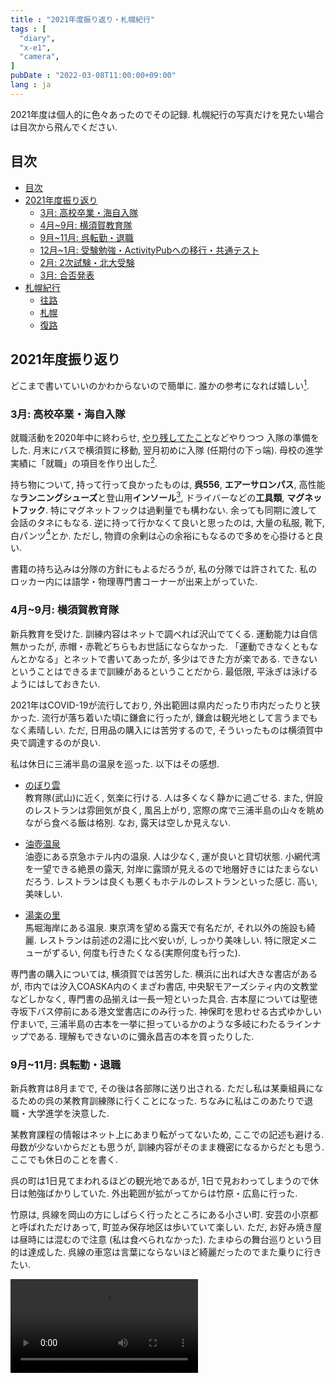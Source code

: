 ```yaml
---
title : "2021年度振り返り・札幌紀行"
tags : [
  "diary",
  "x-e1",
  "camera",
]
pubDate : "2022-03-08T11:00:00+09:00"
lang : ja
---
```



2021年度は個人的に色々あったのでその記録.
札幌紀行の写真だけを見たい場合は目次から飛んでください.


## 目次

- [目次](#目次)
- [2021年度振り返り](#2021年度振り返り)
  - [3月: 高校卒業・海自入隊](#3月-高校卒業海自入隊)
  - [4月~9月: 横須賀教育隊](#4月9月-横須賀教育隊)
  - [9月~11月: 呉転勤・退職](#9月11月-呉転勤退職)
  - [12月~1月: 受験勉強・ActivityPubへの移行・共通テスト](#12月1月-受験勉強activitypubへの移行共通テスト)
  - [2月: 2次試験・北大受験](#2月-2次試験北大受験)
  - [3月: 合否発表](#3月-合否発表)
- [札幌紀行](#札幌紀行)
  - [往路](#往路)
  - [札幌](#札幌)
  - [復路](#復路)


## 2021年度振り返り

どこまで書いていいのかわからないので簡単に.
誰かの参考になれば嬉しい[^1].
[^1]: 参考したい人がこのブログに辿り着くのか?


### 3月: 高校卒業・海自入隊

就職活動を2020年中に終わらせ,
[やり残してたこと](/blog/electronics/solar-tracker)などやりつつ
入隊の準備をした.
月末にバスで横須賀に移動,
翌月初めに入隊 (任期付の下っ端).
母校の進学実績に「就職」の項目を作り出した[^2].

[^2]: [令和3（2021）年度　進路状況](http://www.gakugei-hs.setagaya.tokyo.jp/wp/wp-content/uploads/2021/05/620f688e9590aa4bd7c95cb5a236dc5b.pdf)

持ち物について,
持って行って良かったものは,
**呉556**, **エアーサロンパス**,
高性能な**ランニングシューズ**と登山用**インソール**[^3],
ドライバーなどの**工具類**,
**マグネットフック**.
特にマグネットフックは過剰量でも構わない.
余っても同期に渡して会話のタネにもなる.
逆に持って行かなくて良いと思ったのは,
大量の私服, 靴下, 白パンツ[^4]とか.
ただし, 物資の余剰は心の余裕にもなるので多めを心掛けると良い.

書籍の持ち込みは分隊の方針にもよるだろうが,
私の分隊では許されてた.
私のロッカー内には語学・物理専門書コーナーが出来上がっていた.

[^3]: 登山用インソールは半長靴 (陸兵さんが履くブーツ) にいれる.
ただし, 隣の陸自武山駐屯地内のファミマで陸自御用達のインソールが買えるので
そちらを購入するのもあり.
私はゲル状のインソールを普段使いの革靴に入れていた.
[^4]: 無彩色のパンツなら夏服でも許された. 灰色がおすすめ.


### 4月~9月: 横須賀教育隊

新兵教育を受けた.
訓練内容はネットで調べれば沢山でてくる.
運動能力は自信無かったが, 赤帽・赤靴どちらもお世話にならなかった.
「運動できなくともなんとかなる」とネットで書いてあったが,
多少はできた方が楽である.
できないということはできるまで訓練があるということだから.
最低限, 平泳ぎは泳げるようにはしておきたい.

2021年はCOVID-19が流行しており,
外出範囲は県内だったり市内だったりと狭かった.
流行が落ち着いた頃に鎌倉に行ったが,
鎌倉は観光地として言うまでもなく素晴しい.
ただ, 日用品の購入には苦労するので,
そういったものは横須賀中央で調達するのが良い.

私は休日に三浦半島の温泉を巡った. 以下はその感想.

- [のぼり雲](http://www.noborigumo.jp/)  
教育隊(武山)に近く, 気楽に行ける.
人は多くなく静かに過ごせる.
また, 併設のレストランは雰囲気が良く,
風呂上がり, 窓際の席で三浦半島の山々を眺めながら食べる飯は格別.
なお, 露天は空しか見えない.

- [油壺温泉](https://www.misakikanko.co.jp/aburatsubo/index.html)  
油壺にある京急ホテル内の温泉.
人は少なく, 運が良いと貸切状態.
小網代湾を一望できる絶景の露天,
対岸に露頭が見えるので地層好きにはたまらないだろう.
レストランは良くも悪くもホテルのレストランといった感じ.
高い, 美味しい.

- [湯楽の里](https://www.yurakirari.com/yura/yokosuka/)  
馬堀海岸にある温泉.
東京湾を望める露天で有名だが,
それ以外の施設も綺麗.
レストランは前述の2湯に比べ安いが,
しっかり美味しい. 
特に限定メニューがずるい,
何度も行きたくなる(実際何度も行った).

専門書の購入については, 横須賀では苦労した.
横浜に出れば大きな書店があるが,
市内では汐入COASKA内のくまざわ書店,
中央駅モアーズシティ内の文教堂などしかなく,
専門書の品揃えは一長一短といった具合.
古本屋については聖徳寺坂下バス停前にある港文堂書店にのみ行った.
神保町を思わせる古式ゆかしい佇まいで,
三浦半島の古本を一挙に担っているかのような多岐にわたるラインナップである.
理解もできないのに彌永昌吉の本を買ったりした.


### 9月~11月: 呉転勤・退職

新兵教育は8月までで,
その後は各部隊に送り出される.
ただし私は某乗組員になるための呉の某教育訓練隊に行くことになった.
ちなみに私はこのあたりで退職・大学進学を決意した.

某教育課程の情報はネット上にあまり転がってないため,
ここでの記述も避ける.
母数が少ないからだとも思うが,
訓練内容がそのまま機密になるからだとも思う.
ここでも休日のことを書く.

呉の町は1日見てまわれるほどの観光地であるが,
1日で見おわってしまうので休日は勉強ばかりしていた.
外出範囲が拡がってからは竹原・広島に行った.

竹原は,
呉線を岡山の方にしばらく行ったところにある小さい町.
安芸の小京都と呼ばれただけあって,
町並み保存地区は歩いていて楽しい.
ただ, お好み焼き屋は昼時には混むので注意 (私は食べられなかった).
たまゆらの舞台巡りという目的は達成した.
呉線の車窓は言葉にならないほど綺麗だったのでまた乗りに行きたい.

<Video src={video1} loop />

広島は大きい街であるから退屈しなかった.
産業奨励館や広島城などを見てまわった後は,
久々の都会ということで家電量販店を巡り,
[final B2](https://final-inc.com/products/b2-jp) などを導入.
ずっと使ってたE3000と近い汎用性で重宝している.
また, 八丁堀にはジュンク堂書店があり, 入り浸った.
この街は専門書の購入に苦労しないと思う.

観光地としてはマイナーだが,
広島大学旧理学部1号館を探訪.
被爆建築であるが,
その後も広大理学部として1991年まで使われていた.
2021年現在は完全に放置状態.
広大にはかつて理論物理学研究所があり[^5],
前述の竹原市も併せて物理学に縁がある街である.
少ないがそういった展示も随所にみられるので,
それを目的に広島を訪れるのも悪くないと思う.

[^5]: [広大理論物理学研究所](https://ja.wikipedia.org/wiki/%E5%BA%83%E5%B3%B6%E6%96%87%E7%90%86%E7%A7%91%E5%A4%A7%E5%AD%A6#%E7%90%86%E8%AB%96%E7%89%A9%E7%90%86%E5%AD%A6%E7%A0%94%E7%A9%B6%E6%89%80).
1990年, 京都大学基礎物理学研究所に統合され廃止.

![広島大学旧理学部1号館](./_1.jpg)

11月になり退職.
手続きは約2ヶ月かかったが,
前例を鑑みると早い方だと思われる.
訓練しか行わず退職してしまったことを申し訳なく思ってる.
その分, 学業なりで社会に貢献できたらと思う.


### 12月~1月: 受験勉強・ActivityPubへの移行・共通テスト

東京に帰ってきて宅浪.
ただ, ずっと家にこもってるとなんとも飽きてくるもので,
前々から建てようと思ってたMisskey鯖を本格的に建てた.
最初はConoHa VPS,
そしてVultr, Amazon Lightsailと安いVPSを転々とし,
最終的にはTLで教えてもらった[Contabo](https://contabo.com/en/)に収まった.
ただ, 慣れない鯖の引っ越しを繰り返した結果,
何回もトラブルを起こしてしまい,
年明けの瞬間に鯖のリセットをするという思い出を作り出してしまった.
おかげで雀の涙ほどのインフラ知識は得られたと思う.
最近はずっと[@xiupos@mk.xiupos.net](https://mk.xiupos.net/@xiupos)に引き込もっている.

そういえばドメインも買った(xiupos.net).
活用していきたい.

共通テストは話題になっていた通りの難化.
結果を書くのは気が進まないが,
自他の予想以上の点数だったことは確か.
2020年度も実は共テを受けていたが,
点数の水準は2年連続で同じくらいだった.


### 2月: 2次試験・北大受験

私立入試や国立前期試験など.
ここでようやく札幌紀行の話になる.
北大を選んだ理由は勉強しなくても受かりそうだったから.

札幌出発直前にレンズ**Индустар-61 Л/Д 55мм ƒ/2,8**を購入.
前から使ってた[ニッコール](../x-e1/)は筐体が大きく重く,
持ち運ぶのには苦労していた.
61は中々コンパクトで写りも申し分ないため,
今後メインに使っていきたい[^6].
気付けばX-E1も発売から10年経っている.

[^6]: まだ慣れていないためピントはあまあま.


### 3月: 合否発表

北大受かってました.
今年は春から札幌.


---


## 札幌紀行

北海道大学という大学は札幌にあるので,
受験するには札幌に行く必要がある.
東京からは空路で新千歳に行きエアポート快速で札幌に行くのが定番であるが,
今年は大雪によってそのルートが塞がれていた[^7].
私は出発前夜に予定を変更しなんとか札幌に到着した.
[^7]: [「こういうのも含めて受験かな…」JR運休で新千歳空港に一時3000人以上が足止め…受験生の姿多く - HTB](https://web.archive.org/web/20220223234528/https://www.htb.co.jp/news/archives_15023.html)


### 往路

羽田空港から旭川空港までJAL便で移動,
特急カムイで札幌に入った.

![羽田空港](./_2.jpg)

飛行機は久し振り,
しかも家族や教員も無しで乗るのは初めてだったので,
離陸のときに年甲斐もなく緊張.
しかし2時間くらいで着陸体制,
タイまでの飛行機に比べればあっという間に北海道の地に辿り着いた.

旭川から札幌までの移動が問題で,
旭川駅に到着した時点で函館本線は運休.
電光掲示板にはカムイ30号の文字こそあれど,
放送は繰り返し除雪遅延を伝えていた.
余裕をもって予約していたが運行情報が気になり,
昼食は駅施設内のコンビニで済ませ,
裏の忠別川を見たり入場券でホームに上がったりなど
駅近辺で過ごした.
そして, 発車時間の30分ほど前になって除雪完了のアナウンス,
カムイ30号から運行が再開した.
よくこんなで再開できたものだと思う.
雪国の洗礼を受けた.

<Video src={video2} loop />

予定時間より数分遅れだが札幌に到着.
新千歳から札幌までの鉄路が復旧したのが
翌朝であることを考えると,
旭川経由にしたのは大成功だった.
旭川を提案してくれた北大生の友人には頭が上がらない.
余裕をもってホテルに入り, のんびり過ごす.


### 札幌

前日くらいは勉強しないとさすがにまずいと思い,
ホテルにこもって勉強.
昼は一蘭に行き, ついでに会場の下見.
雪は積もっていたが想像よりは歩き辛くない.
構内のアイヌ語表記の看板などみて興奮していた.
夜はやき弁[^8]を食べ, 早めに就寝.
[^8]: そういえば夏に横教のヤマザキショップでやき弁フェアをやっていた.
「北海道で食べなきゃ意味ない!!」と見栄を張って買わなかったが,
まさか半年後に実現するとは.

![北海道大学農学部](./_3.jpg)

試験当日は上の写真の建物に入って, 試験を受けたら, 試験が終わってた.
試験後は北大生の友人と会い札幌を散歩.
地下街と地上を行ったり来たりしていたら
完全に方向感覚を失った.
条里制恐るべし.

![札幌市時計台](./_4.jpg)

### 復路

この日は朝から新千歳空港も運行していたが,
受験生の予約が一杯で断念.
札幌丘珠空港から函館空港までJAL便,
新函館北斗駅から新幹線で帰った.

![丘珠空港](./_5.jpg)

この便もほぼ満席で,
最前列反対向きといういかにも余りもの席になった.
人生初プロペラ機で,
そのプロペラを常に正面から眺められたのは良かったかもしれない.

函館ではラッキーピエロを食しただけで,
観光という観光はしなかった.
新函館北斗駅に移動する際に,
1本前の電車に乗ってしまったために
五稜郭駅で乗り換え待ち.

![函館本線五稜郭駅](./_6.jpg)

特別に駅舎内に入れていただいたが,
小一時間待つことになったので
乗り換え案内には従うべきであった.

新函館北斗駅で北海道新幹線に乗り換え北海道を後にした.

![北海道新幹線新函館北斗駅](./_7.jpg)
